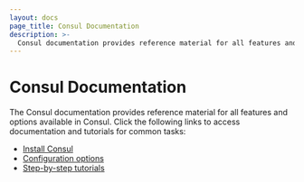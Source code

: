 ```yaml
---
layout: docs
page_title: Consul Documentation
description: >-
  Consul documentation provides reference material for all features and options available in Consul.
---
```


# Consul Documentation

The Consul documentation provides reference material for all features and options available in Consul. 
Click the following links to access documentation and tutorials for common tasks:

- [Install Consul](/docs/install)
- [Configuration options](/docs/agent/config)
- [Step-by-step tutorials](https://learn.hashicorp.com/consul)
